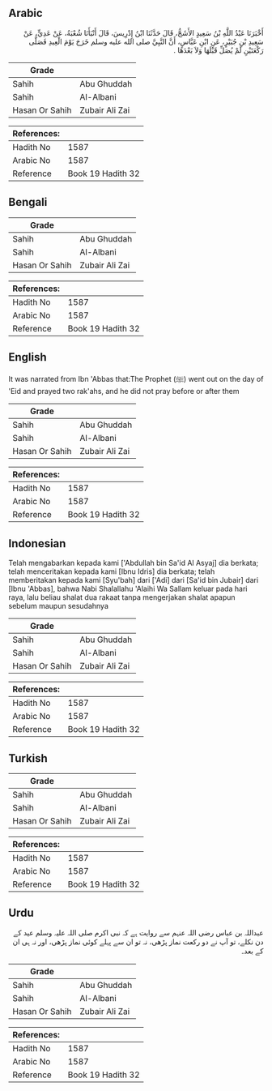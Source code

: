 ## Arabic


<div dir="rtl" lang="ar" style={{fontSize:'larger',backgroundColor:'#f8f9fa',padding:20}}>
أَخْبَرَنَا عَبْدُ اللَّهِ بْنُ سَعِيدٍ الأَشَجُّ، قَالَ حَدَّثَنَا ابْنُ إِدْرِيسَ، قَالَ أَنْبَأَنَا شُعْبَةُ، عَنْ عَدِيٍّ، عَنْ سَعِيدِ بْنِ جُبَيْرٍ، عَنِ ابْنِ عَبَّاسٍ، أَنَّ النَّبِيَّ صلى الله عليه وسلم خَرَجَ يَوْمَ الْعِيدِ فَصَلَّى رَكْعَتَيْنِ لَمْ يُصَلِّ قَبْلَهَا وَلاَ بَعْدَهَا ‏.‏
</div>
<div style={{backgroundColor:'#f8f9fa',padding:20, marginBottom: 10}}><table> <thead> <tr> <th>Grade</th> <th></th> </tr> </thead> <tbody> <tr><td>Sahih</td><td>Abu Ghuddah</td></tr><tr><td>Sahih</td><td>Al-Albani</td></tr><tr><td>Hasan Or Sahih</td><td>Zubair Ali Zai</td></tr></tbody></table><table> <thead> <tr> <th>References:</th> <th></th> </tr> </thead> <tbody><tr><td>Hadith No</td><td>1587</td></tr><tr><td>Arabic No</td><td>1587</td></tr><tr><td>Reference</td><td>Book 19 Hadith 32</td></tr></tbody></table></div>

## Bengali


<div dir="ltr" lang="bn" style={{fontSize:'larger',backgroundColor:'#f8f9fa',padding:20}}>

</div>
<div style={{backgroundColor:'#f8f9fa',padding:20, marginBottom: 10}}><table> <thead> <tr> <th>Grade</th> <th></th> </tr> </thead> <tbody> <tr><td>Sahih</td><td>Abu Ghuddah</td></tr><tr><td>Sahih</td><td>Al-Albani</td></tr><tr><td>Hasan Or Sahih</td><td>Zubair Ali Zai</td></tr></tbody></table><table> <thead> <tr> <th>References:</th> <th></th> </tr> </thead> <tbody><tr><td>Hadith No</td><td>1587</td></tr><tr><td>Arabic No</td><td>1587</td></tr><tr><td>Reference</td><td>Book 19 Hadith 32</td></tr></tbody></table></div>

## English


<div dir="ltr" lang="en" style={{fontSize:'larger',backgroundColor:'#f8f9fa',padding:20}}>
It was narrated from Ibn 'Abbas that:The Prophet (ﷺ) went out on the day of 'Eid and prayed two rak'ahs, and he did not pray before or after them
</div>
<div style={{backgroundColor:'#f8f9fa',padding:20, marginBottom: 10}}><table> <thead> <tr> <th>Grade</th> <th></th> </tr> </thead> <tbody> <tr><td>Sahih</td><td>Abu Ghuddah</td></tr><tr><td>Sahih</td><td>Al-Albani</td></tr><tr><td>Hasan Or Sahih</td><td>Zubair Ali Zai</td></tr></tbody></table><table> <thead> <tr> <th>References:</th> <th></th> </tr> </thead> <tbody><tr><td>Hadith No</td><td>1587</td></tr><tr><td>Arabic No</td><td>1587</td></tr><tr><td>Reference</td><td>Book 19 Hadith 32</td></tr></tbody></table></div>

## Indonesian


<div dir="ltr" lang="id" style={{fontSize:'larger',backgroundColor:'#f8f9fa',padding:20}}>
Telah mengabarkan kepada kami ['Abdullah bin Sa'id Al Asyaj] dia berkata; telah menceritakan kepada kami [Ibnu Idris] dia berkata; telah memberitakan kepada kami [Syu'bah] dari ['Adi] dari [Sa'id bin Jubair] dari [Ibnu 'Abbas], bahwa Nabi Shalallahu 'Alaihi Wa Sallam keluar pada hari raya, lalu beliau shalat dua rakaat tanpa mengerjakan shalat apapun sebelum maupun sesudahnya
</div>
<div style={{backgroundColor:'#f8f9fa',padding:20, marginBottom: 10}}><table> <thead> <tr> <th>Grade</th> <th></th> </tr> </thead> <tbody> <tr><td>Sahih</td><td>Abu Ghuddah</td></tr><tr><td>Sahih</td><td>Al-Albani</td></tr><tr><td>Hasan Or Sahih</td><td>Zubair Ali Zai</td></tr></tbody></table><table> <thead> <tr> <th>References:</th> <th></th> </tr> </thead> <tbody><tr><td>Hadith No</td><td>1587</td></tr><tr><td>Arabic No</td><td>1587</td></tr><tr><td>Reference</td><td>Book 19 Hadith 32</td></tr></tbody></table></div>

## Turkish


<div dir="ltr" lang="tr" style={{fontSize:'larger',backgroundColor:'#f8f9fa',padding:20}}>

</div>
<div style={{backgroundColor:'#f8f9fa',padding:20, marginBottom: 10}}><table> <thead> <tr> <th>Grade</th> <th></th> </tr> </thead> <tbody> <tr><td>Sahih</td><td>Abu Ghuddah</td></tr><tr><td>Sahih</td><td>Al-Albani</td></tr><tr><td>Hasan Or Sahih</td><td>Zubair Ali Zai</td></tr></tbody></table><table> <thead> <tr> <th>References:</th> <th></th> </tr> </thead> <tbody><tr><td>Hadith No</td><td>1587</td></tr><tr><td>Arabic No</td><td>1587</td></tr><tr><td>Reference</td><td>Book 19 Hadith 32</td></tr></tbody></table></div>

## Urdu


<div dir="rtl" lang="ur" style={{fontSize:'larger',backgroundColor:'#f8f9fa',padding:20}}>
عبداللہ بن عباس رضی اللہ عنہم سے روایت ہے کہ نبی اکرم صلی اللہ علیہ وسلم عید کے دن نکلے، تو آپ نے دو رکعت نماز پڑھی، نہ تو ان سے پہلے کوئی نماز پڑھی، اور نہ ہی ان کے بعد۔
</div>
<div style={{backgroundColor:'#f8f9fa',padding:20, marginBottom: 10}}><table> <thead> <tr> <th>Grade</th> <th></th> </tr> </thead> <tbody> <tr><td>Sahih</td><td>Abu Ghuddah</td></tr><tr><td>Sahih</td><td>Al-Albani</td></tr><tr><td>Hasan Or Sahih</td><td>Zubair Ali Zai</td></tr></tbody></table><table> <thead> <tr> <th>References:</th> <th></th> </tr> </thead> <tbody><tr><td>Hadith No</td><td>1587</td></tr><tr><td>Arabic No</td><td>1587</td></tr><tr><td>Reference</td><td>Book 19 Hadith 32</td></tr></tbody></table></div>